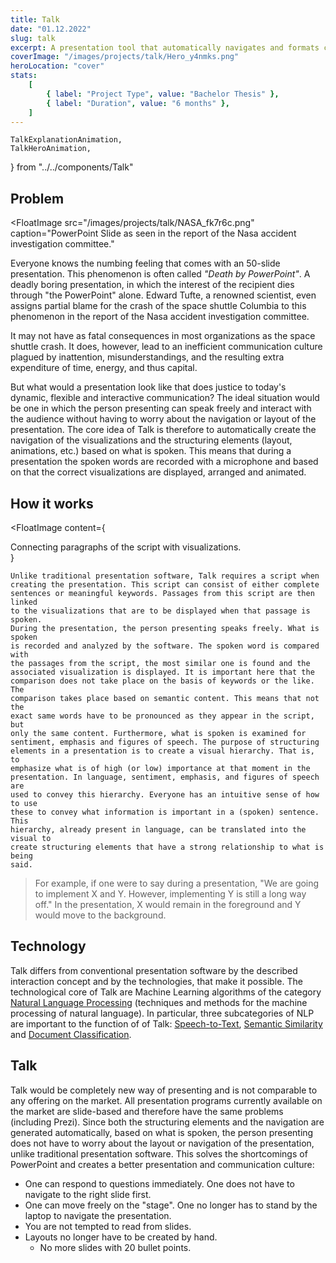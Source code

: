 ```yaml
---
title: Talk
date: "01.12.2022"
slug: talk
excerpt: A presentation tool that automatically navigates and formats content based on spoken words, aiming to solve "Death by PowerPoint".
coverImage: "/images/projects/talk/Hero_y4nmks.png"
heroLocation: "cover"
stats:
    [
        { label: "Project Type", value: "Bachelor Thesis" },
        { label: "Duration", value: "6 months" },
    ]
---
```


    TalkExplanationAnimation,
    TalkHeroAnimation,
} from "../../components/Talk"

## Problem

<FloatImage
  src="/images/projects/talk/NASA_fk7r6c.png"
  caption="PowerPoint Slide as seen in the report of the Nasa accident investigation committee."
>
Everyone knows the numbing feeling that comes with an 50-slide presentation. This phenomenon is often called _"Death by PowerPoint"_. A deadly
boring presentation, in which the interest of the recipient dies through "the PowerPoint" alone. Edward Tufte, a renowned scientist, even assigns partial blame for the crash of
the space shuttle Columbia to this phenomenon in the report of the Nasa accident investigation committee.

It may not have as fatal consequences in most organizations as the space shuttle crash. It does, however, lead to an inefficient communication culture plagued by inattention,
misunderstandings, and the resulting extra expenditure of time, energy, and thus capital.

</FloatImage>

<Suspense>
    <TalkHeroAnimation />
</Suspense>

But what would a presentation look like that does justice to today's dynamic, flexible and interactive communication? The ideal situation would be one in which the person
presenting can speak freely and interact with the audience without having to worry about the navigation or layout of the presentation. The core idea of Talk is therefore to
automatically create the navigation of the visualizations and the structuring elements (layout, animations, etc.) based on what is spoken. This means that during a presentation the
spoken words are recorded with a microphone and based on that the correct visualizations are displayed, arranged and animated.

## How it works

<FloatImage
    content={
        <Suspense>
            <TalkExplanationAnimation />
            <figcaption>
                Connecting paragraphs of the script with visualizations.
            </figcaption>
        </Suspense>
    }
>
    Unlike traditional presentation software, Talk requires a script when
    creating the presentation. This script can consist of either complete
    sentences or meaningful keywords. Passages from this script are then linked
    to the visualizations that are to be displayed when that passage is spoken.
    During the presentation, the person presenting speaks freely. What is spoken
    is recorded and analyzed by the software. The spoken word is compared with
    the passages from the script, the most similar one is found and the
    associated visualization is displayed. It is important here that the
    comparison does not take place on the basis of keywords or the like. The
    comparison takes place based on semantic content. This means that not the
    exact same words have to be pronounced as they appear in the script, but
    only the same content. Furthermore, what is spoken is examined for
    sentiment, emphasis and figures of speech. The purpose of structuring
    elements in a presentation is to create a visual hierarchy. That is, to
    emphasize what is of high (or low) importance at that moment in the
    presentation. In language, sentiment, emphasis, and figures of speech are
    used to convey this hierarchy. Everyone has an intuitive sense of how to use
    these to convey what information is important in a (spoken) sentence. This
    hierarchy, already present in language, can be translated into the visual to
    create structuring elements that have a strong relationship to what is being
    said.
</FloatImage>

> For example, if one were to say during a presentation, "We are going to implement X and Y. However, implementing Y is still a long way off." In the presentation, X would remain
> in the foreground and Y would move to the background.

## Technology

Talk differs from conventional presentation software by the described interaction concept and by the technologies, that make it possible. The technological core of Talk are Machine
Learning algorithms of the category [Natural Language Processing](https://en.wikipedia.org/wiki/Natural_language_processing) (techniques and methods for the machine processing of natural language). In particular, three subcategories of NLP are important to the function of of Talk: [Speech-to-Text](https://en.wikipedia.org/wiki/Speech_recognition), [Semantic Similarity](https://en.wikipedia.org/wiki/Semantic_similarity) and [Document Classification](https://en.wikipedia.org/wiki/Document_classification).

## Talk

Talk would be completely new way of presenting and is not comparable to any offering on the market. All presentation programs currently available on the market are slide-based and
therefore have the same problems (including Prezi). Since both the structuring elements and the navigation are generated automatically, based on what is spoken, the person
presenting does not have to worry about the layout or navigation of the presentation, unlike traditional presentation software. This solves the shortcomings of PowerPoint and
creates a better presentation and communication culture:

- One can respond to questions immediately. One does not have to navigate to the right slide first.
- One can move freely on the "stage". One no longer has to stand by the laptop to navigate the presentation.
- You are not tempted to read from slides.
- Layouts no longer have to be created by hand.
    - No more slides with 20 bullet points.
